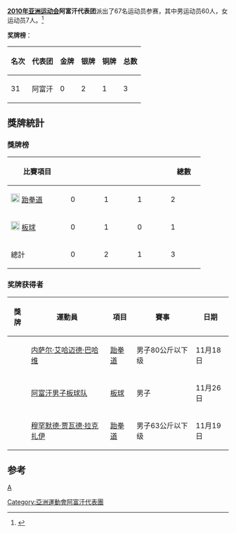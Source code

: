 {{Infobox Country Asian Games
|NOC=AFG
|year=2010
|competitors= 67
|sports=13
|flagbearer=
|gold=
|silver=2
|bronze=1
|total=3
|rank=31
}}

'''[[2010年亚洲运动会|2010年亚洲运动会]]阿富汗代表团'''派出了67名运动员参赛，其中男运动员60人，女运动员7人。<ref>{{Cite web |url=http://www.gz2010.cn/info/CHN_CHN/ZZ/ZZE130B_@@@@@@@@@@@@@@@@@CHN_NOC=AFG.html |title=第16届亚洲运动会官方网站-阿富汗参赛项目 |accessdate=2010-11-20 |archive-date=2012-04-27 |archive-url=https://web.archive.org/web/20120427152426/http://www.gz2010.cn/info/CHN_CHN/ZZ/ZZE130B_@@@@@@@@@@@@@@@@@CHN_NOC=AFG.html |dead-url=no }}</ref>

'''奖牌榜'''：
{| class="wikitable"
|-
! 名次 !! 代表团 !! 金牌 !! 银牌 !! 铜牌 !! 总数
|-
| 31 || 阿富汗 || 0 || 2 || 1 || 3
|}

== 獎牌統計 ==
=== 獎牌榜 ===
{| class="wikitable" style="text-align:center; font-size:90%"
|-
! width=120| 比賽項目
|bgcolor=gold width=60| {{gold medal}} || bgcolor=silver width=60| {{silver medal}} || bgcolor=#cc9966 width=60|  {{bronze medal}} 
! width=60| 總數
|-
|align=left| [[File:Taekwondo_pictogram.svg|20px]] [[2010年亞洲運動會跆拳道比賽|跆拳道]]|| 0 || 1 || 1 || 2 
|-
|align=left| [[File:Cricket_pictogram.svg|20px]] [[2010年亞洲運動會板球比賽|板球]]|| 0 || 1 || 0 || 1 
|-
! 總計 || 0 || 2 || 1 || 3 
|}

===奖牌获得者===
{| class="wikitable sortable"  style="font-size:88%"
|-bgcolor=#efefef
! 獎牌
! 運動員
! 項目
! 賽事
! 日期
|-
| {{silver medal}} || [[内萨尔·艾哈迈德·巴哈维|内萨尔·艾哈迈德·巴哈维]] || [[2010年亞洲運動會跆拳道比賽|跆拳道]] || 男子80公斤以下级||11月18日
|-
| {{silver medal}} || [[阿富汗男子板球队|阿富汗男子板球队]] || [[2010年亞洲運動會板球比賽|板球]] || 男子||11月26日
|-
| {{bronze medal}} || [[穆罕默德·贾瓦德·拉克扎伊|穆罕默德·贾瓦德·拉克扎伊]] || [[2010年亞洲運動會跆拳道比賽|跆拳道]] || 男子63公斤以下级||11月19日
|}

==参考==
<references />

[[分类:2010年亚洲运动会代表团|A]]
[[Category:亞洲運動會阿富汗代表團|Category:亞洲運動會阿富汗代表團]]

{{2010年亚洲运动会代表团}}